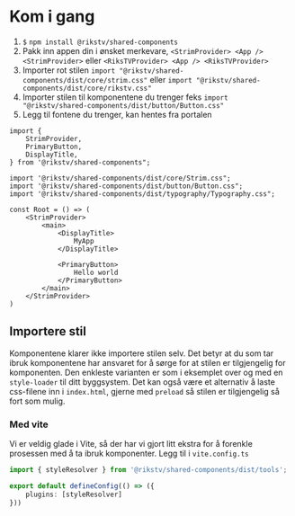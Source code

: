 # Kom i gang

1. `$` `npm install @rikstv/shared-components`
1. Pakk inn appen din i ønsket merkevare, `<StrimProvider> <App /> <StrimProvider>` eller `<RiksTVProvider> <App /> <RiksTVProvider>`
1. Importer rot stilen `import "@rikstv/shared-components/dist/core/strim.css"` eller `import "@rikstv/shared-components/dist/core/rikstv.css"`
1. Importer stilen til komponentene du trenger feks `import "@rikstv/shared-components/dist/button/Button.css"`
1. Legg til fontene du trenger, kan hentes fra portalen

```tsx
import {
    StrimProvider,
    PrimaryButton,
    DisplayTitle,
} from '@rikstv/shared-components";

import '@rikstv/shared-components/dist/core/Strim.css";
import '@rikstv/shared-components/dist/button/Button.css";
import '@rikstv/shared-components/dist/typography/Typography.css";

const Root = () => (
    <StrimProvider>
        <main>
            <DisplayTitle>
                MyApp
            </DisplayTitle>

            <PrimaryButton>
                Hello world
            </PrimaryButton>
        </main>
    </StrimProvider>
)
```

## Importere stil

Komponentene klarer ikke importere stilen selv. Det betyr at du som tar ibruk komponentene har ansvaret for å sørge for at 
stilen er tilgjengelig for komponenten. Den enkleste varianten er som i eksemplet over og med en `style-loader` til ditt 
byggsystem. Det kan også være et alternativ å laste css-filene inn i `index.html`, gjerne med `preload` så stilen er tilgjengelig 
så fort som mulig.

### Med vite

Vi er veldig glade i Vite, så der har vi gjort litt ekstra for å forenkle prosessen med å ta ibruk komponenter. Legg til i 
`vite.config.ts` 

```ts
import { styleResolver } from '@rikstv/shared-components/dist/tools';

export default defineConfig(() => ({
    plugins: [styleResolver]
}))
```
